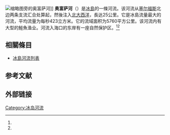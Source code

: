 {{expand|time=2016-10-10T16:53:34+00:00}}
[[File:Ölfusa_1.jpg|缩略图]]旁的奥富萨河]]
'''奥富萨河'''（{{lang-is|Ölfusá}}）是[[冰島|冰島]]的一條河流。该河流从[[塞尔福斯|塞尔福斯]]北边两条支流汇合处算起，然後注入[[北大西洋|北大西洋]]，長达25公里。它是冰島流量最大的河流，平均流量为每秒423立方米。它的流域面积为5760平方公里。该河流内有大型的鮭魚渔业。河流入海口的东岸有一座自然保护区。<ref name="Olfusa"/><ref name="grida"/>

== 相關條目 ==
* [[冰島河流列表|冰島河流列表]]

== 参考文献 ==
{{Reflist|30em|refs=
<ref name="Olfusa">{{cite web | url = https://www.south.is/en/what-to-see-do/places-1/olfusa-river | title = Olfusa River | language = en | publisher = Visit South Iceland | accessdate = 2021-04-29}}</ref>

<ref name="grida">{{cite web | url = https://www.grida.no/resources/4516 | title = Ölfusá River Mouth, South Iceland | language = en | publisher = GRID-Arendal | accessdate = 2021-04-29 | archive-date = 2021-05-01 | archive-url = https://web.archive.org/web/20210501004302/https://www.grida.no/resources/4516 | dead-url = no }}</ref>
}}

== 外部链接 ==
{{commonscat|Ölfusá|position=left}}

[[Category:冰岛河流|Category:冰岛河流]]